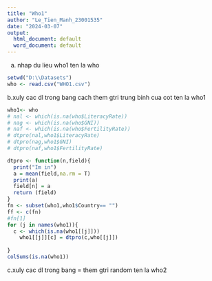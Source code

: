 ---
title: "Who1"
author: "Le_Tien_Manh_23001535"
date: "2024-03-07"
output:
  html_document: default
  word_document: default
---
a. nhap du lieu who1 ten la who
```{r}
setwd("D:\\Datasets")
who <- read.csv("WHO1.csv")
```
b.xuly cac dl trong bang cach them gtri trung binh cua cot ten la who1
```{r}
who1<- who
# nal <- which(is.na(who$LiteracyRate))
# nag <- which(is.na(who$GNI))
# naf <- which(is.na(who$FertilityRate))
# dtpro(nal,who1$LiteracyRate)
# dtpro(nag,who1$GNI)
# dtpro(naf,who1$FertilityRate)

dtpro <- function(n,field){
  print("Im in")
  a = mean(field,na.rm = T)
  print(a)
  field[n] = a
  return (field)
}
fn <- subset(who1,who1$Country== "")
ff <- c(fn)
#fn[1]
for (j in names(who1)){
  c <- which(is.na(who1[[j]]))
    who1[[j]][c] = dtpro(c,who[[j]])
  
}
colSums(is.na(who1))
```
c.xuly cac dl trong bang = them gtri random ten la who2
